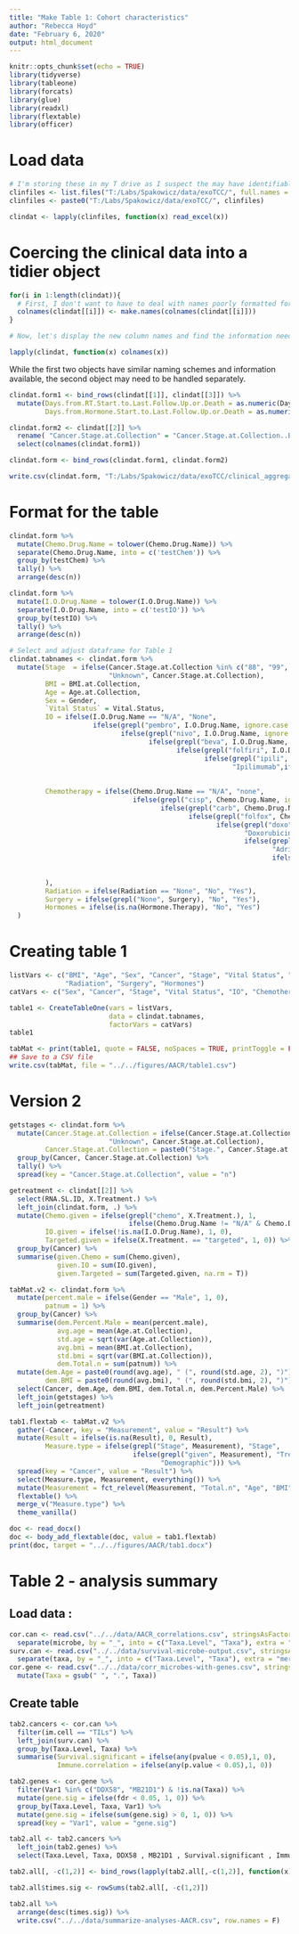 ```yaml
---
title: "Make Table 1: Cohort characteristics"
author: "Rebecca Hoyd"
date: "February 6, 2020"
output: html_document
---
```


```r
knitr::opts_chunk$set(echo = TRUE)
library(tidyverse)
library(tableone)
library(forcats)
library(glue)
library(readxl)
library(flextable)
library(officer)
```

# Load data
```r
# I'm storing these in my T drive as I suspect the may have identifiable information
clinfiles <- list.files("T:/Labs/Spakowicz/data/exoTCC/", full.names = F, "_Spakowicz")
clinfiles <- paste0("T:/Labs/Spakowicz/data/exoTCC/", clinfiles)

clindat <- lapply(clinfiles, function(x) read_excel(x))
```


# Coercing the clinical data into a tidier object
```r

for(i in 1:length(clindat)){
  # First, I don't want to have to deal with names poorly formatted for R. 
  colnames(clindat[[i]]) <- make.names(colnames(clindat[[i]]))
}

# Now, let's display the new column names and find the information needed for the table

lapply(clindat, function(x) colnames(x))
```
While the first two objects have similar naming schemes and information available, the second object may need to be handled separately.

```r
clindat.form1 <- bind_rows(clindat[[1]], clindat[[3]]) %>%
  mutate(Days.from.RT.Start.to.Last.Follow.Up.or.Death = as.numeric(Days.from.RT.Start.to.Last.Follow.Up.or.Death),
         Days.from.Hormone.Start.to.Last.Follow.Up.or.Death = as.numeric(Days.from.Hormone.Start.to.Last.Follow.Up.or.Death))

clindat.form2 <- clindat[[2]] %>%
  rename( "Cancer.Stage.at.Collection" = "Cancer.Stage.at.Collection..Best.CS.AJCC.") %>%
  select(colnames(clindat.form1))

clindat.form <- bind_rows(clindat.form1, clindat.form2)

```

```r
write.csv(clindat.form, "T:/Labs/Spakowicz/data/exoTCC/clinical_aggregated.csv", row.names = F)
```

# Format  for the table

```r
clindat.form %>%
  mutate(Chemo.Drug.Name = tolower(Chemo.Drug.Name)) %>%
  separate(Chemo.Drug.Name, into = c('testChem')) %>%
  group_by(testChem) %>%
  tally() %>%
  arrange(desc(n))

clindat.form %>%
  mutate(I.O.Drug.Name = tolower(I.O.Drug.Name)) %>%
  separate(I.O.Drug.Name, into = c('testIO')) %>%
  group_by(testIO) %>%
  tally() %>%
  arrange(desc(n))
```

```r

# Select and adjust dataframe for Table 1
clindat.tabnames <- clindat.form %>%
  mutate(Stage  = ifelse(Cancer.Stage.at.Collection %in% c("88", "99", "undeterm.") , 
                         "Unknown", Cancer.Stage.at.Collection),
         BMI = BMI.at.Collection,
         Age = Age.at.Collection,
         Sex = Gender,
         `Vital Status` = Vital.Status,
         IO = ifelse(I.O.Drug.Name == "N/A", "None", 
                     ifelse(grepl("pembro", I.O.Drug.Name, ignore.case = T), "Pembrolizumab", 
                            ifelse(grepl("nivo", I.O.Drug.Name, ignore.case = T), "Nivolumab",
                                   ifelse(grepl("beva", I.O.Drug.Name, ignore.case = T), "Bevacizumab",
                                          ifelse(grepl("folfiri", I.O.Drug.Name, ignore.case = T), "Folfiri",
                                                 ifelse(grepl("ipili", I.O.Drug.Name, ignore.case = T),
                                                        "Ipilimumab",ifelse(grepl("unknown", Chemo.Drug.Name,
                                                                                  ignore.case = T), 
                                                                            "Unknown", "Other"))))))),
         Chemotherapy = ifelse(Chemo.Drug.Name == "N/A", "none",
                               ifelse(grepl("cisp", Chemo.Drug.Name, ignore.case = T), "Cisplatin",
                                      ifelse(grepl("carb", Chemo.Drug.Name, ignore.case = T), "Carboplatin",
                                             ifelse(grepl("folfox", Chemo.Drug.Name, ignore.case = T), "Folfox",
                                                    ifelse(grepl("doxo", Chemo.Drug.Name, ignore.case = T),
                                                           "Doxorubicin",
                                                           ifelse(grepl("adria", Chemo.Drug.Name, ignore.case = T),
                                                                  "Adriamycin", 
                                                                  ifelse(grepl("unknown", Chemo.Drug.Name,
                                                                               ignore.case = T), "Unknown",
                                                                         "Other"))))))
         ),
         Radiation = ifelse(Radiation == "None", "No", "Yes"),
         Surgery = ifelse(grepl("None", Surgery), "No", "Yes"),
         Hormones = ifelse(is.na(Hormone.Therapy), "No", "Yes")
  )
```

# Creating table 1

```r
listVars <- c("BMI", "Age", "Sex", "Cancer", "Stage", "Vital Status", "IO", "Chemotherapy",
              "Radiation", "Surgery", "Hormones")
catVars <- c("Sex", "Cancer", "Stage", "Vital Status", "IO", "Chemotherapy", "Radiation", "Surgery", "Hormones")
```

```r
table1 <- CreateTableOne(vars = listVars,
                         data = clindat.tabnames,
                         factorVars = catVars)
table1
```

```r
tabMat <- print(table1, quote = FALSE, noSpaces = TRUE, printToggle = FALSE)
## Save to a CSV file
write.csv(tabMat, file = "../../figures/AACR/table1.csv")
```

# Version 2

```r


getstages <- clindat.form %>%
  mutate(Cancer.Stage.at.Collection = ifelse(Cancer.Stage.at.Collection %in% c("88", "99", "undeterm."), 
                         "Unknown", Cancer.Stage.at.Collection),
         Cancer.Stage.at.Collection = paste0("Stage.", Cancer.Stage.at.Collection)) %>%
  group_by(Cancer, Cancer.Stage.at.Collection) %>%
  tally() %>%
  spread(key = "Cancer.Stage.at.Collection", value = "n")

getreatment <- clindat[[2]] %>%
  select(RNA.SL.ID, X.Treatment.) %>%
  left_join(clindat.form, .) %>%
  mutate(Chemo.given = ifelse(grepl("chemo", X.Treatment.), 1, 
                              ifelse(Chemo.Drug.Name != "N/A" & Chemo.Drug.Name != "N", 1, 0)),
         IO.given = ifelse(!is.na(I.O.Drug.Name), 1, 0),
         Targeted.given = ifelse(X.Treatment. == "targeted", 1, 0)) %>%
  group_by(Cancer) %>%
  summarise(given.Chemo = sum(Chemo.given),
            given.IO = sum(IO.given),
            given.Targeted = sum(Targeted.given, na.rm = T))

tabMat.v2 <- clindat.form %>%
  mutate(percent.male = ifelse(Gender == "Male", 1, 0),
         patnum = 1) %>%
  group_by(Cancer) %>%
  summarise(dem.Percent.Male = mean(percent.male),
            avg.age = mean(Age.at.Collection),
            std.age = sqrt(var(Age.at.Collection)),
            avg.bmi = mean(BMI.at.Collection),
            std.bmi = sqrt(var(BMI.at.Collection)),
            dem.Total.n = sum(patnum)) %>%
  mutate(dem.Age = paste0(round(avg.age), " (", round(std.age, 2), ")"),
         dem.BMI = paste0(round(avg.bmi), " (", round(std.bmi, 2), ")")) %>%
  select(Cancer, dem.Age, dem.BMI, dem.Total.n, dem.Percent.Male) %>%
  left_join(getstages) %>%
  left_join(getreatment)
```

```r
tab1.flextab <- tabMat.v2 %>%
  gather(-Cancer, key = "Measurement", value = "Result") %>%
  mutate(Result = ifelse(is.na(Result), 0, Result),
         Measure.type = ifelse(grepl("Stage", Measurement), "Stage",
                               ifelse(grepl("given", Measurement), "Treatment Type",
                                      "Demographic"))) %>%
  spread(key = "Cancer", value = "Result") %>%
  select(Measure.type, Measurement, everything()) %>%
  mutate(Measurement = fct_relevel(Measurement, "Total.n", "Age", "BMI", "Targeted.given")) %>%
  flextable() %>%
  merge_v("Measure.type") %>%
  theme_vanilla() 
```

```r
doc <- read_docx()
doc <- body_add_flextable(doc, value = tab1.flextab)
print(doc, target = "../../figures/AACR/tab1.docx")
```


# Table 2 - analysis summary

## Load data : 
```r
cor.can <- read.csv("../../data/AACR_correlations.csv", stringsAsFactors = F) %>%
  separate(microbe, by = "_", into = c("Taxa.Level", "Taxa"), extra = "merge")
surv.can <- read.csv("../../data/survival-microbe-output.csv", stringsAsFactors = F)%>%
  separate(taxa, by = "_", into = c("Taxa.Level", "Taxa"), extra = "merge")
cor.gene <- read.csv("../../data/corr_microbes-with-genes.csv", stringsAsFactors = F) %>%
  mutate(Taxa = gsub(" ", ".", Taxa))

```

## Create table

```r

tab2.cancers <- cor.can %>%
  filter(im.cell == "TILs") %>%
  left_join(surv.can) %>%
  group_by(Taxa.Level, Taxa) %>%
  summarise(Survival.significant = ifelse(any(pvalue < 0.05),1, 0),
            Immune.correlation = ifelse(any(p.value < 0.05),1, 0))

tab2.genes <- cor.gene %>%
  filter(Var1 %in% c("DDX58", "MB21D1") & !is.na(Taxa)) %>%
  mutate(gene.sig = ifelse(fdr < 0.05, 1, 0)) %>%
  group_by(Taxa.Level, Taxa, Var1) %>%
  mutate(gene.sig = ifelse(sum(gene.sig) > 0, 1, 0)) %>%
  spread(key = "Var1", value = "gene.sig")

tab2.all <- tab2.cancers %>%
  left_join(tab2.genes) %>%
  select(Taxa.Level, Taxa, DDX58 , MB21D1 , Survival.significant , Immune.correlation) 

tab2.all[, -c(1,2)] <- bind_rows(lapply(tab2.all[,-c(1,2)], function(x) ifelse(is.na(x), 0, x)))

tab2.all$times.sig <- rowSums(tab2.all[, -c(1,2)])

tab2.all %>%
  arrange(desc(times.sig)) %>%
  write.csv("../../data/summarize-analyses-AACR.csv", row.names = F)
```

